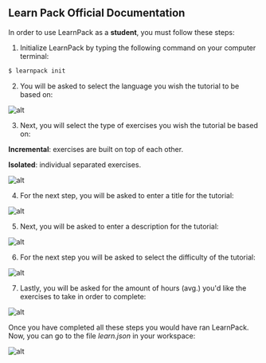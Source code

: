 ## Learn Pack Official Documentation

In order to use LearnPack as a **student**, you must follow these steps:

1. Initialize LearnPack by typing the following command on your computer terminal:

```sh
$ learnpack init
```


2. You will be asked to select the language you wish the tutorial to be based on:

![alt](https://i.imgur.com/T2ZeRK3.png)

3. Next, you will select the type of exercises you wish the tutorial be based on:

**Incremental**: exercises are built on top of each other.

**Isolated**: individual separated exercises.

![alt](https://i.imgur.com/QOyA1ri.png)

4. For the next step, you will be asked to enter a title for the tutorial:

![alt](https://i.imgur.com/XgUhjEy.png)

5. Next, you will be asked to enter a description for the tutorial:

![alt](https://i.imgur.com/dY6R1iT.png)

6. For the next step you will be asked to select the difficulty of the tutorial:

![alt](https://i.imgur.com/HwW1TcG.png)

7. Lastly, you will be asked for the amount of hours (avg.) you'd like the exercises to take in order to complete:

![alt](https://i.imgur.com/H2gDnhs.png)

Once you have completed all these steps you would have ran LearnPack.  Now, you can go to the file *learn.json* in your workspace:

![alt](https://i.imgur.com/k63n4eN.png)